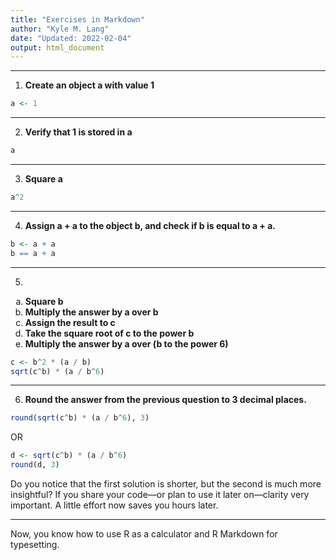 ```yaml
---
title: "Exercises in Markdown"
author: "Kyle M. Lang"
date: "Updated: 2022-02-04"
output: html_document
---
```


---

1. **Create an object a with value 1**
```r
a <- 1
```

--- 

2. **Verify that 1 is stored in a**
```r
a
```

---

3. **Square a**

```r
a^2
```

---

4. **Assign a + a to the object b, and check if b is equal to a + a.**

```r
b <- a + a
b == a + a
```

---

5. 
a. **Square b**
a. **Multiply the answer by a over b**
a. **Assign the result to c**
a. **Take the square root of c to the power b**
a. **Multiply the answer by a over (b to the power 6)**


```r
c <- b^2 * (a / b)
sqrt(c^b) * (a / b^6)
```

---

6. **Round the answer from the previous question to 3 decimal places.**

```r
round(sqrt(c^b) * (a / b^6), 3)
```

OR

```r
d <- sqrt(c^b) * (a / b^6)
round(d, 3)
```

Do you notice that the first solution is shorter, but the second is much more
insightful? If you share your code---or plan to use it later on---clarity very
important. A little effort now saves you hours later.

---

Now, you know how to use R as a calculator and R Markdown for typesetting.
